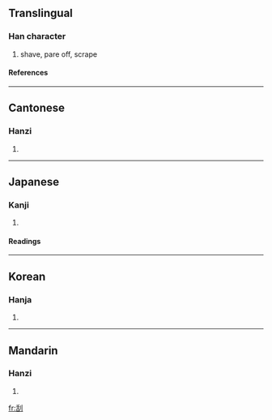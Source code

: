 {{see|颳}}

==Translingual==
===Han character===
{{Han char|rn=18|rad=刀|as=06|sn=8|four=2260<sub>0</sub>|canj=竹口中弓 (HRLN)}}
# shave, pare off, scrape
====References====
{{Han ref|kx=0138.290|dkj=01943|dj=0314.070|hdz=10335.030|uh=522E|ud=21038|bh=A8ED|bd=43245}}
----
==Cantonese==
===Hanzi===
{{yue-hanzi|jyut=|y=gwaat3}}
# {{defn|Cantonese}}
----
==Japanese==
===Kanji===
{{ja-kanji|grade=|rs=刀06}}
# {{defn|Japanese}}
====Readings====
{{ja-readings|on=[[かつ]] (katsu)|kun=[[けずる]] (kezuru)}}
----
==Korean==
===Hanja===
{{ko-hanja|hangeul=괄|rv=gwal|mr=kwal}}
# {{defn|Korean}}
----
==Mandarin==
===Hanzi===
{{cmn-hanzi|tra=颳|pin=[[guā]] ([[gua1]])|wg=kua<sup>1</sup>}}
# {{defn|Mandarin}}

[[fr:刮]]